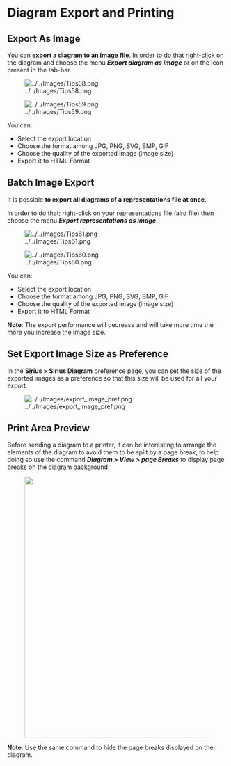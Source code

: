 =Diagram Export and Printing=
==Export As Image==

You can '''export a diagram to an image file'''. In order to do that right-click on the diagram and choose the menu '''''Export diagram as image''''' or on the icon present in the tab-bar.

[[Image:../../Images/Tips58.png]]

[[Image:../../Images/Tips59.png]]

You can:

* Select the export location
* Choose the format among JPG, PNG, SVG, BMP, GIF
* Choose the quality of the exported image (image size)
* Export it to HTML Format

==Batch Image Export==

It is possible '''to export all diagrams of a representations file at once'''. 

In order to do that; right-click on your representations file (aird file) then choose the menu '''''Export representations as image'''''.

[[Image:../../Images/Tips61.png]]

[[Image:../../Images/Tips60.png]]

You can:

* Select the export location
* Choose the format among JPG, PNG, SVG, BMP, GIF
* Choose the quality of the exported image (image size)
* Export it to HTML Format

'''Note''': The export performance will decrease and will take more time the more you increase the image size.

==Set Export Image Size as Preference==

In the '''Sirius > Sirius Diagram''' preference page, you can set the size of the exported images as a preference so that this size will be used for all your export.

[[Image:../../Images/export_image_pref.png]]

==Print Area Preview==

Before sending a diagram to a printer, it can be interesting to arrange the elements of the diagram to avoid them to be split by a page break, to help doing so use the command '''''Diagram > View > page Breaks''''' to display page breaks on the diagram background.

[[File:../../Images/Tips69.png|thumbnail|600px|]]

'''Note''': Use the same command to hide the page breaks displayed on the diagram.